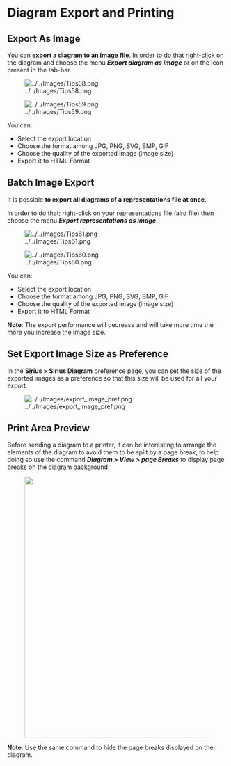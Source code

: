 =Diagram Export and Printing=
==Export As Image==

You can '''export a diagram to an image file'''. In order to do that right-click on the diagram and choose the menu '''''Export diagram as image''''' or on the icon present in the tab-bar.

[[Image:../../Images/Tips58.png]]

[[Image:../../Images/Tips59.png]]

You can:

* Select the export location
* Choose the format among JPG, PNG, SVG, BMP, GIF
* Choose the quality of the exported image (image size)
* Export it to HTML Format

==Batch Image Export==

It is possible '''to export all diagrams of a representations file at once'''. 

In order to do that; right-click on your representations file (aird file) then choose the menu '''''Export representations as image'''''.

[[Image:../../Images/Tips61.png]]

[[Image:../../Images/Tips60.png]]

You can:

* Select the export location
* Choose the format among JPG, PNG, SVG, BMP, GIF
* Choose the quality of the exported image (image size)
* Export it to HTML Format

'''Note''': The export performance will decrease and will take more time the more you increase the image size.

==Set Export Image Size as Preference==

In the '''Sirius > Sirius Diagram''' preference page, you can set the size of the exported images as a preference so that this size will be used for all your export.

[[Image:../../Images/export_image_pref.png]]

==Print Area Preview==

Before sending a diagram to a printer, it can be interesting to arrange the elements of the diagram to avoid them to be split by a page break, to help doing so use the command '''''Diagram > View > page Breaks''''' to display page breaks on the diagram background.

[[File:../../Images/Tips69.png|thumbnail|600px|]]

'''Note''': Use the same command to hide the page breaks displayed on the diagram.